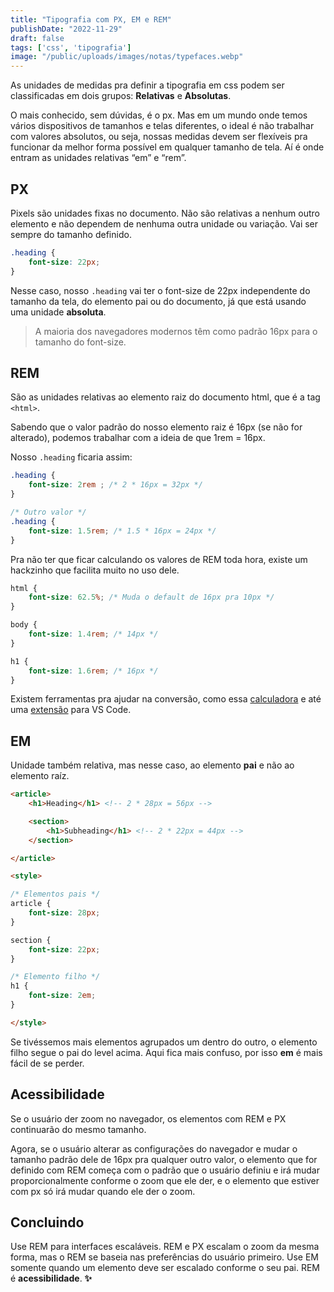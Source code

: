 ```yaml
---
title: "Tipografia com PX, EM e REM"
publishDate: "2022-11-29"
draft: false
tags: ['css', 'tipografia']
image: "/public/uploads/images/notas/typefaces.webp"
---
```


As unidades de medidas pra definir a tipografia em css podem ser classificadas em dois grupos: **Relativas** e **Absolutas**.

O mais conhecido, sem dúvidas, é o px. Mas em um mundo onde temos vários dispositivos de tamanhos e telas diferentes, o ideal é não trabalhar com valores absolutos, ou seja, nossas medidas devem ser flexíveis pra funcionar da melhor forma possível em qualquer tamanho de tela. Aí é onde entram as unidades relativas “em” e “rem”.

## PX

Pixels são unidades fixas no documento. Não são relativas a nenhum outro elemento e não dependem de nenhuma outra unidade ou variação. Vai ser sempre do tamanho definido.

```css
.heading {
	font-size: 22px;
}
```

Nesse caso, nosso `.heading` vai ter o font-size de 22px independente do tamanho da tela, do elemento pai ou do documento, já que está usando uma unidade **absoluta**.

> A maioria dos navegadores modernos têm como padrão 16px para o tamanho do font-size.
> 

## REM

São as unidades relativas ao elemento raiz do documento html, que é a tag `<html>`.

Sabendo que o valor padrão do nosso elemento raiz é 16px (se não for alterado), podemos trabalhar com a ideia de que 1rem = 16px.

Nosso `.heading` ficaria assim:

```css
.heading {
	font-size: 2rem ; /* 2 * 16px = 32px */
}

/* Outro valor */
.heading {
	font-size: 1.5rem; /* 1.5 * 16px = 24px */
}
```

Pra não ter que ficar calculando os valores de REM toda hora, existe um hackzinho que facilita muito no uso dele.

```css
html {
	font-size: 62.5%; /* Muda o default de 16px pra 10px */
}

body {
	font-size: 1.4rem; /* 14px */
}

h1 {
	font-size: 1.6rem; /* 16px */
}
```

Existem ferramentas pra ajudar na conversão, como essa <a target="_blank" href="https://nekocalc.com/px-to-rem-converter">calculadora</a> e até uma <a target="_blank" href="https://marketplace.visualstudio.com/items?itemName=sainoba.px-to-rem">extensão</a> para VS Code.

## EM

Unidade também relativa, mas nesse caso, ao elemento **pai** e não ao elemento raíz.

```html
<article>
	<h1>Heading</h1> <!-- 2 * 28px = 56px -->

	<section>
		<h1>Subheading</h1> <!-- 2 * 22px = 44px -->
	</section>

</article>

<style>

/* Elementos pais */
article {
	font-size: 28px;
}

section {
	font-size: 22px;
}

/* Elemento filho */
h1 {
	font-size: 2em;
}

</style>
```

Se tivéssemos mais elementos agrupados um dentro do outro, o elemento filho segue o pai do level acima. Aqui fica mais confuso, por isso **em** é mais fácil de se perder.

## Acessibilidade

Se o usuário der zoom no navegador, os elementos com REM e PX continuarão do mesmo tamanho.

Agora, se o usuário alterar as configurações do navegador e mudar o tamanho padrão dele de 16px pra qualquer outro valor, o elemento que for definido com REM começa com o padrão que o usuário definiu e irá mudar proporcionalmente conforme o zoom que ele der, e o elemento que estiver com px só irá mudar quando ele der o zoom.

## Concluindo

Use REM para interfaces escaláveis. REM e PX escalam o zoom da mesma forma, mas o REM se baseia nas preferências do usuário primeiro. Use EM somente quando um elemento deve ser escalado conforme o seu pai. REM é **acessibilidade**. **✨**